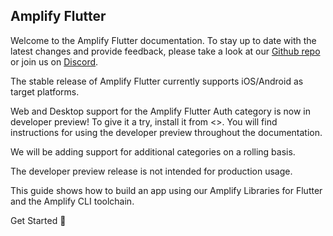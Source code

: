 ## Amplify Flutter

Welcome to the Amplify Flutter documentation. To stay up to date with the latest changes and provide feedback, please take a look at our [Github repo](https://github.com/aws-amplify/amplify-flutter) or join us on [Discord](https://discord.gg/jWVbPfC).

The stable release of Amplify Flutter currently supports iOS/Android as target platforms.

<Callout>

Web and Desktop support for the Amplify Flutter Auth category is now in developer preview! To give it a try, install it from <<INSERT PUB VERSION>>. You will find instructions for using the developer preview throughout the documentation.

We will be adding support for additional categories on a rolling basis.

The developer preview release is not intended for production usage.

</Callout>

This guide shows how to build an app using our Amplify Libraries for Flutter and the Amplify CLI toolchain.

<InternalLinkButton href="/lib/project-setup/prereq">
  <span slot="text">Get Started 🚀</span>
</InternalLinkButton>
